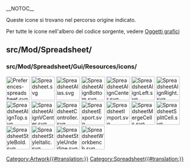 __NOTOC__
<languages/>

Queste icone si trovano nel percorso origine indicato. 

Per tutte le icone nell'albero del codice sorgente, vedere [[Artwork/it|Oggetti grafici]]

== src/Mod/Spreadsheet/ ==

=== src/Mod/Spreadsheet/Gui/Resources/icons/ ===

[[File:Preferences-spreadsheet.svg|64px]]
[[File:Spreadsheet.svg|64px]]
[[File:SpreadsheetAlias.svg|64px]]
[[File:SpreadsheetAlignBottom.svg|64px]]
[[File:SpreadsheetAlignCenter.svg|64px]]
[[File:SpreadsheetAlignLeft.svg|64px]]
[[File:SpreadsheetAlignRight.svg|64px]]
[[File:SpreadsheetAlignTop.svg|64px]]
[[File:SpreadsheetAlignVCenter.svg|64px]]
[[File:SpreadsheetController.svg|64px]]
[[File:SpreadsheetExport.svg|64px]]
[[File:SpreadsheetImport.svg|64px]]
[[File:SpreadsheetMergeCells.svg|64px]]
[[File:SpreadsheetSplitCell.svg|64px]]
[[File:SpreadsheetStyleBold.svg|64px]]
[[File:SpreadsheetStyleItalic.svg|64px]]
[[File:SpreadsheetStyleUnderline.svg|64px]]
[[File:SpreadsheetWorkbench.svg|64px]]


[[Category:Artwork{{#translation:}}]]
<noinclude>[[Category:Spreadsheet{{#translation:}}]]</noinclude> <!-- we don't want this transcluded -->